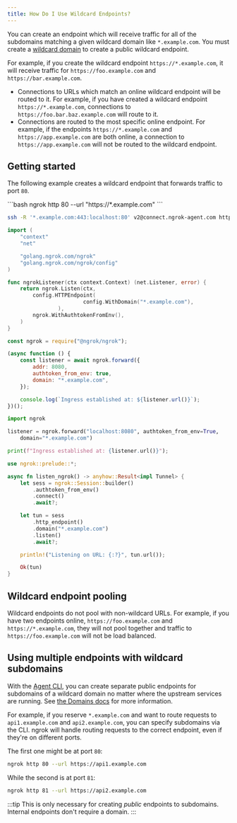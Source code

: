 ```yaml
---
title: How Do I Use Wildcard Endpoints?
---
```



You can create an endpoint which will receive traffic for all of the subdomains matching a given wildcard domain like `*.example.com`. You must create a [wildcard domain](/universal-gateway/domains/what-are-domains/#wildcard-domains) to create a public wildcard endpoint.

For example, if you create the wildcard endpoint `https://*.example.com`, it
will receive traffic for `https://foo.example.com` and
`https://bar.example.com`.

- Connections to URLs which match an online wildcard endpoint will be routed to
  it. For example, if you have created a wildcard endpoint
  `https://*.example.com`, connections to `https://foo.bar.baz.example.com` will
  route to it.
- Connections are routed to the most specific online endpoint. For example, if
  the endpoints `https://*.example.com` and `https://app.example.com` are both
  online, a connection to `https://app.example.com` will not be routed to the
  wildcard endpoint.

## Getting started

The following example creates a wildcard endpoint that forwards traffic to port `80`.

<Tabs groupId="endpoint-type" queryString="ept">
	<TabItem value="agent-endpoint" label="Agent Endpoint" default>
<LangSwitcher>
```bash
ngrok http 80 --url "https://*.example.com"
```

```sh tabName="SSH"
ssh -R '*.example.com:443:localhost:80' v2@connect.ngrok-agent.com http
```

```go
import (
	"context"
	"net"

	"golang.ngrok.com/ngrok"
	"golang.ngrok.com/ngrok/config"
)

func ngrokListener(ctx context.Context) (net.Listener, error) {
	return ngrok.Listen(ctx,
		config.HTTPEndpoint(
                        config.WithDomain("*.example.com"),
                ),
		ngrok.WithAuthtokenFromEnv(),
	)
}
```

```jsx
const ngrok = require("@ngrok/ngrok");

(async function () {
	const listener = await ngrok.forward({
		addr: 8080,
		authtoken_from_env: true,
		domain: "*.example.com",
	});

	console.log(`Ingress established at: ${listener.url()}`);
})();
```

```python
import ngrok

listener = ngrok.forward("localhost:8080", authtoken_from_env=True,
    domain="*.example.com")

print(f"Ingress established at: {listener.url()}");
```

```rust
use ngrok::prelude::*;

async fn listen_ngrok() -> anyhow::Result<impl Tunnel> {
    let sess = ngrok::Session::builder()
        .authtoken_from_env()
        .connect()
        .await?;

    let tun = sess
        .http_endpoint()
        .domain("*.example.com")
        .listen()
        .await?;

    println!("Listening on URL: {:?}", tun.url());

    Ok(tun)
}
```

</LangSwitcher>
</TabItem>
<TabItem value="agent-config" label="Agent Config">
	<WildcardAgentConfigExample />
</TabItem>
<TabItem value="k8s" label="Kubernetes Controller">
	<WildcardKubernetesExample />
</TabItem>
</Tabs>

## Wildcard endpoint pooling

Wildcard endpoints do not pool with non-wildcard URLs. For example, if you have two endpoints online, `https://foo.example.com` and `https://*.example.com`, they will not pool together and traffic to `https://foo.example.com` will not be load balanced.

## Using multiple endpoints with wildcard subdomains

With the [Agent CLI](/agent/cli), you can create separate public endpoints for subdomains of a wildcard domain no matter where the upstream services are running. See [the Domains docs](/docs/universal-gateway/domains/#wildcard-domains) for more information.

For example, if you reserve `*.example.com` and want to route requests to `api1.example.com` and `api2.example.com`, you can specify subdomains via the CLI. ngrok will handle routing requests to the correct endpoint, even if they're on different ports.

The first one might be at port `80`:

```bash
ngrok http 80 --url https://api1.example.com
```

While the second is at port `81`:

```bash
ngrok http 81 --url https://api2.example.com
```

:::tip
This is only necessary for creating _public_ endpoints to subdomains. Internal endpoints don't require a domain.
:::
